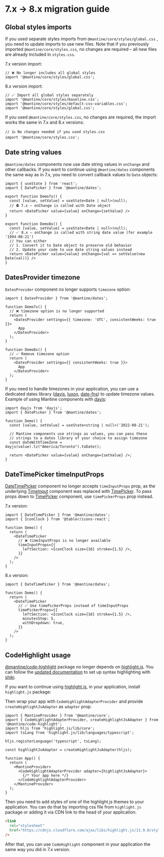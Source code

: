 

# 7.x → 8.x migration guide

## Global styles imports

If you used separate styles imports from `@mantine/core/styles/global.css` , you need to update imports to use new files.
Note that if you previously imported `@mantine/core/styles.css`, no changes are required – all new files are already included in `styles.css`.

7.x version import:
```tsx
// ❌ No longer includes all global styles
import '@mantine/core/styles/global.css';
```

8.x version import:
```tsx
// ✅ Import all global styles separately
import '@mantine/core/styles/baseline.css';
import '@mantine/core/styles/default-css-variables.css';
import '@mantine/core/styles/global.css';
```

If you used `@mantine/core/styles.css`, no changes are required,
the import works the same in 7.x and 8.x versions:
```tsx
// 👍 No changes needed if you used styles.css
import '@mantine/core/styles.css';
```

## Date string values

`@mantine/dates` components now use date string values in `onChange` and other callbacks.
If you want to continue using `@mantine/dates` components the same way as in 7.x, you need
to convert callback values to `Date` objects:

```tsx
import { useState } from 'react';
import { DatePicker } from '@mantine/dates';

export function Demo7x() {
  const [value, setValue] = useState<Date | null>(null);
  // ⛔ 7.x – onChange is called with Date object
  return <DatePicker value={value} onChange={setValue} />
}

export function Demo8x() {
  const [value, setValue] = useState<Date | null>(null);
  // ✅ 8.x – onChange is called with string date value (for example '1994-08-21')
  // You can either
  // 1. Convert it to Date object to preserve old behavior
  // 2. Update your code to use date string values instead
  return <DatePicker value={value} onChange={val => setValue(new Date(val))} />
}
```

## DatesProvider timezone

`DatesProvider` component no longer supports `timezone` option:

```tsx
import { DatesProvider } from '@mantine/dates';

function Demo7x() {
  // ❌ timezone option is no longer supported
  return (
    <DatesProvider settings={{ timezone: 'UTC', consistentWeeks: true }}>
      App
    </DatesProvider>
  );
}

function Demo8x() {
  // ✅ Remove timezone option
  return (
    <DatesProvider settings={{ consistentWeeks: true }}>
      App
    </DatesProvider>
  );
}
```

If you need to handle timezones in your application, you can use a dedicated dates library
([dayjs](https://day.js.org/), [luxon](https://moment.github.io/luxon/#/), [date-fns](https://date-fns.org/))
to update timezone values. Example of using Mantine components with [dayjs](https://day.js.org/):

```tsx
import dayjs from 'dayjs';
import { DatePicker } from '@mantine/dates';

function Demo() {
  const [value, setValue] = useState<string | null>('2022-08-21');

  // Mantine components use strings as values, you can pass these
  // strings to a dates library of your choice to assign timezone
  const dateWithTimeZone = dayjs(value).tz("America/Toronto").toDate();

  return <DatePicker value={value} onChange={setValue} />;
}
```

## DateTimePicker timeInputProps

[DateTimePicker](/dates/date-time-picker) component no longer accepts `timeInputProps` prop,
as the underlying [TimeInput](/dates/time-input) component was replaced with [TimePicker](/dates/time-picker).
To pass props down to [TimePicker](/dates/time-picker) component, use `timePickerProps` prop instead.

7.x version:

```tsx
import { DateTimePicker } from '@mantine/dates';
import { IconClock } from '@tabler/icons-react';

function Demo() {
  return (
    <DateTimePicker
      // ❌ timeInputProps is no longer available
      timeInputProps={{
        leftSection: <IconClock size={16} stroke={1.5} />,
      }}
    />
  );
}
```

8.x version:

```tsx
import { DateTimePicker } from '@mantine/dates';

function Demo() {
  return (
    <DateTimePicker
      // ✅ Use timePickerProps instead of timeInputProps
      timePickerProps={{
        leftSection: <IconClock size={16} stroke={1.5} />,
        minutesStep: 5,
        withDropdown: true,
      }}
    />
  );
}
```

## CodeHighlight usage

[@mantine/code-highlight](/x/code-highlight) package no longer depends on [highlight.js](https://highlightjs.org).
You can follow the [updated documentation](/x/code-highlight/) to set up syntax highlighting with [shiki](https://shiki.matsu.io/).

If you want to continue using [highlight.js](https://highlightjs.org/), in your application,
install `highlight.js` package:

<InstallScript packages="highlight.js" />

Then wrap your app with `CodeHighlightAdapterProvider` and provide `createHighlightJsAdapter` as `adapter` prop:

```tsx
import { MantineProvider } from '@mantine/core';
import { CodeHighlightAdapterProvider, createHighlightJsAdapter } from '@mantine/code-highlight';
import hljs from 'highlight.js/lib/core';
import tsLang from 'highlight.js/lib/languages/typescript';

hljs.registerLanguage('typescript', tsLang);

const highlightJsAdapter = createHighlightJsAdapter(hljs);

function App() {
  return (
    <MantineProvider>
      <CodeHighlightAdapterProvider adapter={highlightJsAdapter}>
        {/* Your app here */}
      </CodeHighlightAdapterProvider>
    </MantineProvider>
  );
}
```

Then you need to add styles of one of the highlight.js themes to your application.
You can do that by importing css file from `highlight.js` package or adding it via
CDN link to the head of your application:

```html
<link
  rel="stylesheet"
  href="https://cdnjs.cloudflare.com/ajax/libs/highlight.js/11.9.0/styles/atom-one-dark.min.css"
/>
```

After that, you can use `CodeHighlight` component in your application the same way you did in 7.x version.

